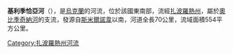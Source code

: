 '''基利季恰亞河'''（{{lang-uk|Кільтиччя}}），是[[烏克蘭|烏克蘭]]的河流，位於該國東南部，流經[[扎波羅熱州|扎波羅熱州]]，屬於[[奧比季奇納河|奧比季奇納河]]的支流，發源自[[斯米爾諾韋|斯米爾諾韋]]以南，河道全長70公里，流域面積554平方公里。

{{DEFAULTSORT:Кільтиччя}}
[[Category:扎波羅熱州河流|Category:扎波羅熱州河流]]


{{Ukraine-river-stub}}